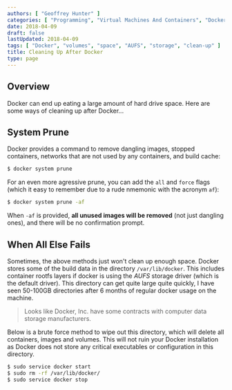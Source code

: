 ```yaml
---
authors: [ "Geoffrey Hunter" ]
categories: [ "Programming", "Virtual Machines And Containers", "Docker" ]
date: 2018-04-09
draft: false
lastUpdated: 2018-04-09
tags: [ "Docker", "volumes", "space", "AUFS", "storage", "clean-up" ]
title: Cleaning Up After Docker
type: page
---
```



## Overview

Docker can end up eating a large amount of hard drive space. Here are some ways of cleaning up after Docker...

## System Prune

Docker provides a command to remove dangling images, stopped containers, networks that are not used by any containers, and build cache:

```bash
$ docker system prune
```

For an even more agressive prune, you can add the `all` and `force` flags (which it easy to remember due to a rude nmemonic with the acronym `af`):

```bash
$ docker system prune -af
```

When `-af` is provided, **all unused images will be removed** (not just dangling ones), and there will be no confirmation prompt.

## When All Else Fails

Sometimes, the above methods just won't clean up enough space. Docker stores some of the build data in the directory `/var/lib/docker`. This includes container rootfs layers if docker is using the _AUFS_ storage driver (which is the default driver). This directory can get quite large quite quickly, I have seen 50-100GB directories after 6 months of regular docker usage on the machine.

> Looks like Docker, Inc. have some contracts with computer data storage manufacturers.

Below is a brute force method to wipe out this directory, which will delete all containers, images and volumes. This will not ruin your Docker installation as Docker does not store any critical executables or configuration in this directory.

```bash
$ sudo service docker start
$ sudo rm -rf /var/lib/docker/
$ sudo service docker stop
```